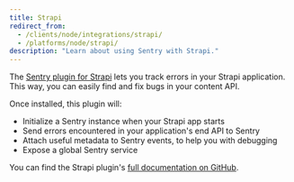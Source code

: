 ```yaml
---
title: Strapi
redirect_from:
  - /clients/node/integrations/strapi/
  - /platforms/node/strapi/
description: "Learn about using Sentry with Strapi."
---
```


The [Sentry plugin for Strapi](https://www.npmjs.com/package/strapi-plugin-sentry) lets you track errors in your Strapi application. This way, you can easily find and fix bugs in your content API.

Once installed, this plugin will:

- Initialize a Sentry instance when your Strapi app starts
- Send errors encountered in your application's end API to Sentry
- Attach useful metadata to Sentry events, to help you with debugging
- Expose a global Sentry service

You can find the Strapi plugin's [full documentation on GitHub](https://github.com/strapi/strapi/tree/master/packages/strapi-plugin-sentry#readme).
